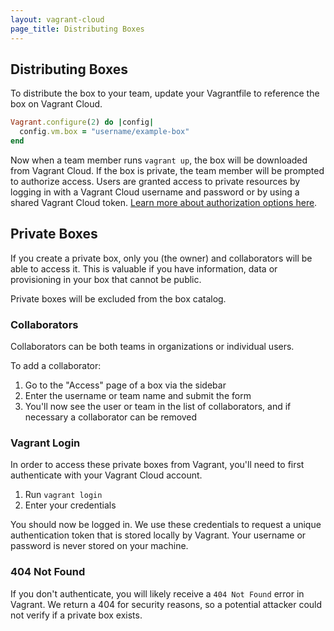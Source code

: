 ```yaml
---
layout: vagrant-cloud
page_title: Distributing Boxes
---
```


## Distributing Boxes

To distribute the box to your team, update your Vagrantfile to reference the
box on Vagrant Cloud.

```ruby
Vagrant.configure(2) do |config|
  config.vm.box = "username/example-box"
end
```

Now when a team member runs `vagrant up`, the box will be downloaded from Vagrant Cloud.
If the box is private, the team member will be prompted to authorize access. Users
are granted access to private resources by logging in with a Vagrant Cloud username and
password or by using a shared Vagrant Cloud token.
[Learn more about authorization options here](/vagrant-cloud/users/authentication).

## Private Boxes

If you create a private box, only you (the owner) and collaborators
will be able to access it. This is valuable if you
have information, data or provisioning in your box
that cannot be public.

Private boxes will be excluded from the box catalog.

### Collaborators

Collaborators can be both teams in
organizations or individual users.

To add a collaborator:

1. Go to the "Access" page of a box via the sidebar
2. Enter the username or team name and submit the form
3. You'll now see the user or team in the list of collaborators,
   and if necessary a collaborator can be removed

### Vagrant Login

In order to access these private boxes from Vagrant, you'll need to first
authenticate with your Vagrant Cloud account.

1. Run `vagrant login`
2. Enter your credentials

You should now be logged in. We use these credentials to request
a unique authentication token that is stored locally by Vagrant. Your
username or password is never stored on your machine.

### 404 Not Found

If you don't authenticate, you will likely receive a `404 Not Found`
error in Vagrant. We return a 404 for security reasons, so a potential
attacker could not verify if a private box exists.
